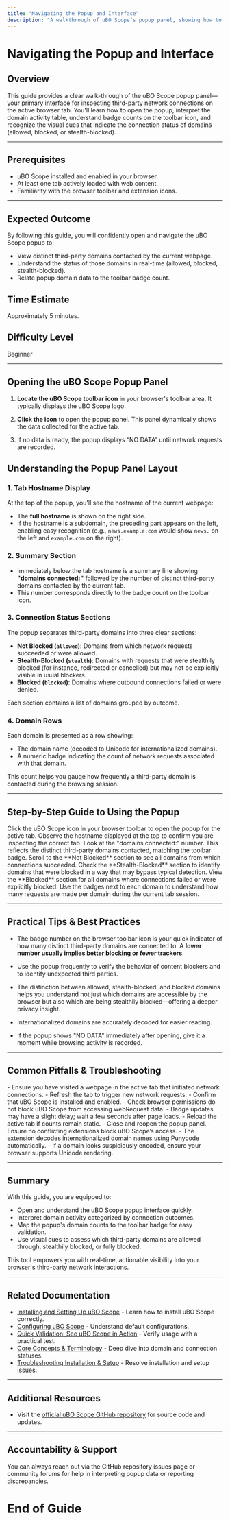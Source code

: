 ```yaml
---
title: "Navigating the Popup and Interface"
description: "A walkthrough of uBO Scope’s popup panel, showing how to open it, read the domain activity table, interpret badge counts, and understand common visual cues for allowed, blocked, and stealth domains."
---
```


# Navigating the Popup and Interface

## Overview
This guide provides a clear walk-through of the uBO Scope popup panel—your primary interface for inspecting third-party network connections on the active browser tab. You'll learn how to open the popup, interpret the domain activity table, understand badge counts on the toolbar icon, and recognize the visual cues that indicate the connection status of domains (allowed, blocked, or stealth-blocked).

---

## Prerequisites
- uBO Scope installed and enabled in your browser.
- At least one tab actively loaded with web content.
- Familiarity with the browser toolbar and extension icons.

---

## Expected Outcome
By following this guide, you will confidently open and navigate the uBO Scope popup to:
- View distinct third-party domains contacted by the current webpage.
- Understand the status of those domains in real-time (allowed, blocked, stealth-blocked).
- Relate popup domain data to the toolbar badge count.


## Time Estimate
Approximately 5 minutes.

## Difficulty Level
Beginner

---

## Opening the uBO Scope Popup Panel

1. **Locate the uBO Scope toolbar icon** in your browser's toolbar area. It typically displays the uBO Scope logo.

2. **Click the icon** to open the popup panel. This panel dynamically shows the data collected for the active tab.

3. If no data is ready, the popup displays “NO DATA” until network requests are recorded.


## Understanding the Popup Panel Layout

### 1. Tab Hostname Display
At the top of the popup, you'll see the hostname of the current webpage:
- The **full hostname** is shown on the right side.
- If the hostname is a subdomain, the preceding part appears on the left, enabling easy recognition (e.g., `news.example.com` would show `news.` on the left and `example.com` on the right).

### 2. Summary Section
- Immediately below the tab hostname is a summary line showing **"domains connected:"** followed by the number of distinct third-party domains contacted by the current tab.
- This number corresponds directly to the badge count on the toolbar icon.

### 3. Connection Status Sections
The popup separates third-party domains into three clear sections:

- **Not Blocked (`allowed`)**: Domains from which network requests succeeded or were allowed.
- **Stealth-Blocked (`stealth`)**: Domains with requests that were stealthily blocked (for instance, redirected or cancelled) but may not be explicitly visible in usual blockers.
- **Blocked (`blocked`)**: Domains where outbound connections failed or were denied.

Each section contains a list of domains grouped by outcome.

### 4. Domain Rows
Each domain is presented as a row showing:
- The domain name (decoded to Unicode for internationalized domains).
- A numeric badge indicating the count of network requests associated with that domain.

This count helps you gauge how frequently a third-party domain is contacted during the browsing session.

---

## Step-by-Step Guide to Using the Popup

<Steps>
<Step title="Open uBO Scope Popup">
Click the uBO Scope icon in your browser toolbar to open the popup for the active tab.
</Step>

<Step title="Read the Tab Hostname">
Observe the hostname displayed at the top to confirm you are inspecting the correct tab.
</Step>

<Step title="Check the Summary Count">
Look at the "domains connected:" number. This reflects the distinct third-party domains contacted, matching the toolbar badge.
</Step>

<Step title="Explore Allowed Domains">
Scroll to the **Not Blocked** section to see all domains from which connections succeeded.
</Step>

<Step title="Review Stealth-Blocked Domains">
Check the **Stealth-Blocked** section to identify domains that were blocked in a way that may bypass typical detection.
</Step>

<Step title="Inspect Blocked Domains">
View the **Blocked** section for all domains where connections failed or were explicitly blocked.
</Step>

<Step title="Interpret Request Counts">
Use the badges next to each domain to understand how many requests are made per domain during the current tab session.
</Step>
</Steps>

---

## Practical Tips & Best Practices

- The badge number on the browser toolbar icon is your quick indicator of how many distinct third-party domains are connected to. A **lower number usually implies better blocking or fewer trackers**.

- Use the popup frequently to verify the behavior of content blockers and to identify unexpected third parties.

- The distinction between allowed, stealth-blocked, and blocked domains helps you understand not just which domains are accessible by the browser but also which are being stealthily blocked—offering a deeper privacy insight.

- Internationalized domains are accurately decoded for easier reading.

- If the popup shows "NO DATA" immediately after opening, give it a moment while browsing activity is recorded.

---

## Common Pitfalls & Troubleshooting

<AccordionGroup title="Troubleshooting uBO Scope Popup Issues">
<Accordion title="Popup shows 'NO DATA' or is empty">
- Ensure you have visited a webpage in the active tab that initiated network connections.
- Refresh the tab to trigger new network requests.
- Confirm that uBO Scope is installed and enabled.
- Check browser permissions do not block uBO Scope from accessing webRequest data.
</Accordion>

<Accordion title="Badge count does not update correctly">
- Badge updates may have a slight delay; wait a few seconds after page loads.
- Reload the active tab if counts remain static.
- Close and reopen the popup panel.
- Ensure no conflicting extensions block uBO Scope’s access.
</Accordion>

<Accordion title="Domain names appear encoded or unreadable">
- The extension decodes internationalized domain names using Punycode automatically.
- If a domain looks suspiciously encoded, ensure your browser supports Unicode rendering.
</Accordion>
</AccordionGroup>

---

## Summary
With this guide, you are equipped to:
- Open and understand the uBO Scope popup interface quickly.
- Interpret domain activity categorized by connection outcomes.
- Map the popup's domain counts to the toolbar badge for easy validation.
- Use visual cues to assess which third-party domains are allowed through, stealthily blocked, or fully blocked.

This tool empowers you with real-time, actionable visibility into your browser's third-party network interactions.

---

## Related Documentation
- [Installing and Setting Up uBO Scope](https://example.com/guides/getting-started/install-extension) - Learn how to install uBO Scope correctly.
- [Configuring uBO Scope](https://example.com/getting-started/basic-usage-validation/configuring-ubo-scope) - Understand default configurations.
- [Quick Validation: See uBO Scope in Action](https://example.com/getting-started/basic-usage-validation/validate-connection-visibility) - Verify usage with a practical test.
- [Core Concepts & Terminology](https://example.com/overview/how-it-works-architecture/core-concepts-and-terminology) - Deep dive into domain and connection statuses.
- [Troubleshooting Installation & Setup](https://example.com/getting-started/basic-usage-validation/troubleshooting-installation) - Resolve installation and setup issues.

---

## Additional Resources
- Visit the [official uBO Scope GitHub repository](https://github.com/gorhill/uBO-Scope) for source code and updates.

---

## Accountability & Support
You can always reach out via the GitHub repository issues page or community forums for help in interpreting popup data or reporting discrepancies.

# End of Guide
